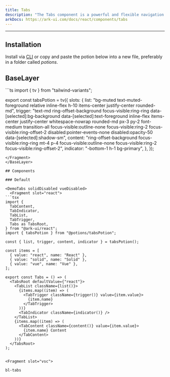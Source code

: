 ```yaml
---
title: Tabs
description: "The Tabs component is a powerful and flexible navigation tool for your applications. It offers various interaction modes, accessibility features, and the ability to display different contents based on the selected tab."
arkDocs: https://ark-ui.com/docs/react/components/tabs
---
```

---



<MdxExample>
    <Tabs client:load />
</MdxExample>

## Installation

Install via <a href="/docs/getting-started/cli">CLI</a> or copy and paste the potion below into a new file, preferably in a folder called *potions*.

## BaseLayer 

<BaseLayer>
<Fragment slot="contentSlot">
```ts
import { tv } from "tailwind-variants";

export const tabsPotion = tv({
  slots: {
    list: "bg-muted text-muted-foreground relative inline-flex h-10 items-center justify-center rounded-md",
    trigger:
      "text-md ring-offset-background focus-visible:ring-ring data-[selected]:bg-background data-[selected]:text-foreground inline-flex items-center justify-center whitespace-nowrap rounded-md px-3 py-2 font-medium transition-all focus-visible:outline-none focus-visible:ring-2 focus-visible:ring-offset-2 disabled:pointer-events-none disabled:opacity-50 data-[selected]:shadow-sm",
    content:
      "ring-offset-background focus-visible:ring-ring mt-4 p-4 focus-visible:outline-none focus-visible:ring-2 focus-visible:ring-offset-2",
    indicator: "-bottom-1 h-1 bg-primary",
  },
});

```
</Fragment>
</BaseLayer>

## Components 

### Default

<DemoTabs solidDisabled vueDisabled>
  <Fragment slot="react">
```tsx
import {
  TabContent,
  TabIndicator,
  TabList,
  TabTrigger,
  Tabs as TabsRoot,
} from "@ark-ui/react";
import { tabsPotion } from "@potions/tabsPotion";

const { list, trigger, content, indicator } = tabsPotion();

const items = [
  { value: "react", name: "React" },
  { value: "solid", name: "Solid" },
  { value: "vue", name: "Vue" },
];

export const Tabs = () => (
  <TabsRoot defaultValue={"react"}>
    <TabList className={list()}>
      {items.map((item) => (
        <TabTrigger className={trigger()} value={item.value}>
          {item.name}
        </TabTrigger>
      ))}
      <TabIndicator className={indicator()} />
    </TabList>
    {items.map((item) => (
      <TabContent className={content()} value={item.value}>
        {item.name} Content
      </TabContent>
    ))}
  </TabsRoot>
);


```
  </Fragment>

    <Fragment slot="vsc">
```bash
bl-tabs
```
  </Fragment>
</DemoTabs>

